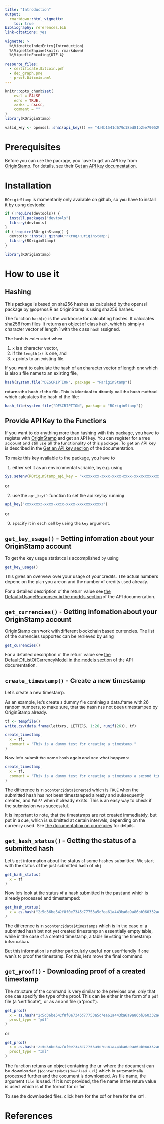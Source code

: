 ```yaml
---
title: "Introduction"
output: 
  rmarkdown::html_vignette:
    toc: true
bibliography: references.bib 
link-citations: yes

vignette: >
  %\VignetteIndexEntry{Introduction}
  %\VignetteEngine{knitr::rmarkdown}
  %\VignetteEncoding{UTF-8}
  
resource_files:
  - certificate.Bitcoin.pdf
  - dep_graph.png
  - proof.Bitcoin.xml
---
```



```r
knitr::opts_chunk$set(
	eval = FALSE,
	echo = TRUE,
	cache = FALSE,
	comment = ""
)
library(ROriginStamp)

valid_key <- openssl::sha1(api_key()) == "4a0b1541d679c18ed81b2ee79052984cd6ab5597"
```


# Prerequisites

Before you can use the package, you have to get an API key from [OriginStamp](https://docs.originstamp.com). For details, see their [Get an API key documentation](https://docs.originstamp.com/guide/gettingstarted.html#get-an-api-key).

# Installation

`ROriginStamp` is momentarily only available on github, so you have to install it by using devtools:

```r
if (!require(devtools)) {
  install.packages("devtools")
  library(devtools)
}
if (!require(ROriginStamp)) {
  devtools::install_github("rkrug/ROriginStamp")
  library(ROriginStamp)
}
```

```r
library(ROriginStamp)
```
# How to use it


## Hashing

This package is based on sha256 hashes as calculated by the openssl package by @opensslR as OriginStamp is using sha256 hashes.

The function `hash(x)` is the workhorse for calculating hashes. It calculates sha256 from files. It returns an object of class `hash`, which is simply a character vector of length 1 with the class `hash` assigned.

The hash is calculated when

1. `x` is a character vector,
2. if the `length(x)` is one, and
3. `x` points to an existing file.

If you want to calculate the hash of an character vector of length one which is also a file name to an existing file, 

```r
hash(system.file("DESCRIPTION", package = "ROriginStamp"))
```

returns the hash of the file.
This is identical to directly call the hash method which calculates the hash of the file:

```r
hash_file(system.file("DESCRIPTION", package = "ROriginStamp"))
```


## Provide API Key to the Functions

If you want to do anything more than hashing with this package, you have to register with [OriginStamp](https://originstamp.com) and get an API key. You can register for a free account and still use all the functionality of this package.
To get an API key is described in the [Get an API key section](https://docs.originstamp.com/guide/gettingstarted.html#get-an-api-key) of the documentation. 

To make this key available to the package, you have to

1. either set it as an environmental variable, by e.g. using 

```r
Sys.setenv(ROriginStamp_api_key = "xxxxxxxx-xxxx-xxxx-xxxx-xxxxxxxxxxxx")
```     
or

2. use the `api_key()` function to set the api key by running 
```r
api_key("xxxxxxxx-xxxx-xxxx-xxxx-xxxxxxxxxxxx")
```
or

3. specify it in each call by using the `key` argument.

## `get_key_usage()` - Getting infomation about your OriginStamp account

To get the key usage statistics is accomplished by using

```r
get_key_usage()
```

This gives an overview over your usage of your credits. The actual numbers depend on the plan you are on and the number of credits used already.

For a detailed description of the return value see [the Default«UsageResponse» in the models section](https://api.originstamp.com/swagger/swagger-ui.html#/) of the API documentation.


## `get_currencies()` - Getting infomation about your OriginStamp account

OriginStamp can work with different blockchain based currencies. The list of the currencies supported can be retrieved by using

```r
get_currencies()
```

For a detailed description of the return value see [the DefaultOfListOfCurrencyModel in the models section](https://api.originstamp.com/swagger/swagger-ui.html#/) of the API documentation.

## `create_timestamp()` - Create a new timestamp

Let's create a new timestamp.

As an example, let's create a dummy file contining a data.frame with 26 random numbers, to make sure, that the hash has not been timestamped by OriginStamp already. 

```r
tf <- tempfile()
write.csv(data.frame(letters, LETTERS, 1:26, runif(26)), tf)

create_timestamp(
  x = tf, 
  comment = "This is a dummy test for creating a timestamp."
)
```

Now let's submit the same hash again and see what happens:

```r
create_timestamp(
  x = tf, 
  comment = "This is a dummy test for creating a timestamp a second time."
)
```

The difference is in `$content$data$created` which is `TRUE` when the submitted hash has not been timestamped already and subsequently created, and `FALSE` when it already exists. This is an easy way to check if the submission was successful. 

It is important to note, that the timestamps are not created immediately, but put in a cue, which is submitted at certain intervals, depending on the currency used. See [the documentation on currencies](https://docs.originstamp.com/guide/#blockchain-currencies) for details. 

## `get_hash_status()` - Getting the status of a submitted hash

Let's get information about the status of some hashes submitted. We start with the status of the just submitted hash of `obj`

```r
get_hash_status(
  x = tf
)
```


Now lets look at the status of a hash submitted in the past and which is already processed and timestamped:
```r
get_hash_status(
  x = as.hash("2c5d36be542f8f0e7345d77753a5d7ea61a443ba6a9a86bb060332ad56dba38e")
)
```

The difference is in `$content$data$timestamps` which is in the case of a submitted hash but not yet created timestamp an essentially empty table, while in the case of a created timestamp, a table lie=sting the timestamp information. 

But this information is neither particularly useful, nor userfriendly if one wan's to proof the timestamp. For this, let's move the final command.

## `get_proof()` - Downloading proof of a created timestamp

The structure of the command is very similar to the previous one, only that one can specify the type of the proof. This can be either in the form of a `pdf` file (a 'certificate'), or as an xml file (a 'proof').

```r
get_proof(
  x = as.hash("2c5d36be542f8f0e7345d77753a5d7ea61a443ba6a9a86bb060332ad56dba38e"), 
  proof_type = "pdf"
)
```

or

```r
get_proof(
  x = as.hash("2c5d36be542f8f0e7345d77753a5d7ea61a443ba6a9a86bb060332ad56dba38e"), 
  proof_type = "xml"
)
```

The function returns an object containing the url where the document can be downloaded (`$content$data$download_url`) which is automatically processed further and the document is downloaded. As file name, the argument `file` is used. If it is not provided, the file name in the return value is used, which is of the format \code{proof.CURRENCY.HASH.xml} for \code{proof_type == "xml"} or \code{certificate.CURRENCY.HASH.pdf} for \code{proof_type == "pdf"}

To see the downloaded files, click 
<a href="certificate.Bitcoin.pdf" target="_blank">here for the pdf</a> or <a href="proof.Bitcoin.xml" target="_blank">here for the xml</a>.



# References


